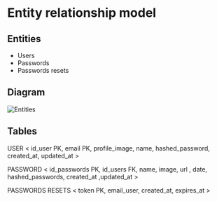 
# Entity relationship model


## Entities 
    
- Users         
- Passwords
- Passwords resets


## Diagram

![Entities](/entity-relationship-model.png)


## Tables

USER 
< id_user PK, email PK, profile_image, name, hashed_password, created_at, updated_at >

PASSWORD
< id_passwords PK, id_users FK, name, image, url , date, hashed_passwords, created_at ,updated_at >
  
PASSWORDS RESETS
< token PK, email_user, created_at, expires_at > 
